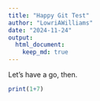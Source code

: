 ```yaml
---
title: "Happy Git Test"
author: "LowriAWilliams"
date: "2024-11-24"
output: 
  html_document: 
    keep_md: true
---
```


Let's have a go, then.

```r
print(1+7)
```